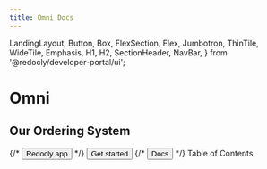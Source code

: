 ```yaml
---
title: Omni Docs
---
```


  LandingLayout,
  Button,
  Box,
  FlexSection,
  Flex,
  Jumbotron,
  ThinTile,
  WideTile,
  Emphasis,
  H1,
  H2,
  SectionHeader,
  NavBar,
} from '@redocly/developer-portal/ui';



<Jumbotron bgColor="#f16722">
  <NavBar location={props.location} standalone={false} />
  <H1>Omni</H1>
  <H2>Our Ordering System</H2>
  <Flex p={20} justifyContent="center">
    {/* <Button size="xlarge" to="https://app.redoc.ly">
      Redocly app
    </Button> */}
     <Button variant="outlined" size="xlarge" to="developer-portal/index.md">
      Get started
    </Button>
    {/* <Button variant="outlined" size="xlarge" to="https://redoc.ly/docs">
      Docs
    </Button> */}
  </Flex>
</Jumbotron>
<Box my={25}>
  <SectionHeader>
    Table of <Emphasis> Contents </Emphasis>
  </SectionHeader>
  <FlexSection justifyContent="space-around" flexWrap="wrap">
    <ThinTile to="openapi/reference/tag/Inventory/" icon={icon1} header="Inventory">
    </ThinTile>
    <ThinTile to="openapi/reference/tag/Group/" icon={box} header="Group">
    </ThinTile>
    <ThinTile to="openapi/reference/tag/Order/" icon={icon3} header="Order">
    </ThinTile>
    <ThinTile to="openapi/reference/tag/Product-and-Variant/" icon={product} header="Product & Variant">
    </ThinTile>
    <ThinTile to="openapi/reference/tag/Modifier/" icon={modify} header="Modifier">
    </ThinTile>
  </FlexSection>
</Box>

